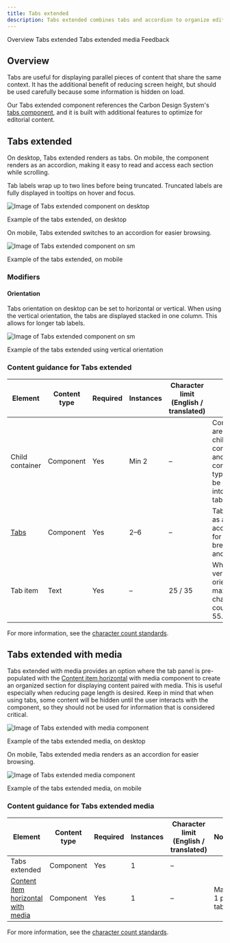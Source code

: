 ```yaml
---
title: Tabs extended
description: Tabs extended combines tabs and accordion to organize editorial content.
---
```



<ComponentDescription name="Tabs extended" type="ui" />

<AnchorLinks>
  <AnchorLink>Overview</AnchorLink>
  <AnchorLink>Tabs extended</AnchorLink>
  <AnchorLink>Tabs extended media</AnchorLink>
  <AnchorLink>Feedback</AnchorLink>
</AnchorLinks>

## Overview

Tabs are useful for displaying parallel pieces of content that share the same context. It has the additional benefit of reducing screen height, but should be used carefully because some information is hidden on load.

Our Tabs extended component references the Carbon Design System's [tabs component](https://carbondesignsystem.com/components/tabs/usage/), and it is built with additional features to optimize for editorial content.

## Tabs extended

On desktop, Tabs extended renders as tabs. On mobile, the component renders as an accordion, making it easy to read and access each section while scrolling.

Tab labels wrap up to two lines before being truncated. Truncated labels are fully displayed in tooltips on hover and focus.

<Row>
<Column colMd={8} colLg={8}>

![Image of Tabs extended component on desktop](../../images/component/tabs-extended/components--tabs-extended-1.png)

<Caption>Example of the tabs extended, on desktop</Caption>

</Column>
</Row>

On mobile, Tabs extended switches to an accordion for easier browsing.

<Row>
<Column colMd={6} colLg={4}>

![Image of Tabs extended component on `sm`](../../images/component/tabs-extended/components--tabs-extended-3.png)

<Caption>Example of the tabs extended, on mobile</Caption>

</Column>
</Row>

### Modifiers

#### Orientation

Tabs orientation on desktop can be set to horizontal or vertical. When using the vertical orientation, the tabs are displayed stacked in one column. This allows for longer tab labels.

<Row>
<Column colMd={8} colLg={8}>

![Image of Tabs extended component on `sm`](../../images/component/tabs-extended/components--tabs-extended-2.png)

<Caption>Example of the tabs extended using vertical orientation</Caption>

</Column>
</Row>

<ResourceLinks name="Tabs extended" type="ui" multiComponent />

### Content guidance for Tabs extended

| Element                                                                                                                | Content type | Required | Instances | Character limit <br/>(English / translated) | Notes                                                                                         |
| ---------------------------------------------------------------------------------------------------------------------- | ------------ | -------- | --------- | ------------------------------------------- | --------------------------------------------------------------------------------------------- |
| Child container                                                                                                        | Component    | Yes      | Min 2     | –                                           | Container areas that child components and other content types can be passed into (1 per tab). |
| <a href="https://www.carbondesignsystem.com/components/tabs/usage/" target="_blank" rel="noopener noreferrer">Tabs</a> | Component    | Yes      | 2–6       | –                                           | Tab renders as an accordion for medium breakpoint and smaller.                                |
| Tab item                                                                                                               | Text         | Yes      | –         | 25 / 35                                     | When using vertical orientation max character count = 40 / 55.                                |

For more information, see the [character count standards](https://www.ibm.com/standards/carbon/guidelines/content#character-count-standards).

## Tabs extended with media

Tabs extended with media provides an option where the tab panel is pre-populated with the [Content item horizontal](/components/content-item-horizontal) with media component to create an organized section for displaying content paired with media. This is useful especially when reducing page length is desired. Keep in mind that when using tabs, some content will be hidden until the user interacts with the component, so they should not be used for information that is considered critical.

<Row>
<Column colMd={8} colLg={8}>

![Image of Tabs extended with media component](../../images/component/tabs-extended/components--tabs-extended-media-1.png)

<Caption>Example of the tabs extended media, on desktop</Caption>

</Column>
</Row>

On mobile, Tabs extended media renders as an accordion for easier browsing.

<Row>
<Column colMd={4} colLg={4}>

![Image of Tabs extended media component](../../images/component/tabs-extended/components--tabs-extended-media-2.png)

<Caption>Example of the tabs extended media, on mobile</Caption>

</Column>
</Row>

<ResourceLinks name="Tabs extended media" type="layout" multiComponent />

### Content guidance for Tabs extended media

| Element                                                                                                                                          | Content type | Required | Instances | Character limit <br/>(English / translated) | Notes          |
| ------------------------------------------------------------------------------------------------------------------------------------------------ | ------------ | -------- | --------- | ------------------------------------------- | -------------- |
| Tabs extended                                                                                                                                    | Component    | Yes      | 1         | –                                           |                |
| [Content item horizontal with media](https://www.ibm.com/standards/carbon/components/content-item-horizontal#content-item-horizontal-with-media) | Component    | Yes      | 1         | –                                           | Max 1 per tab. |

For more information, see the [character count standards](https://www.ibm.com/standards/carbon/guidelines/content#character-count-standards).

<ComponentFooter name="Tabs extended" type="ui" />
